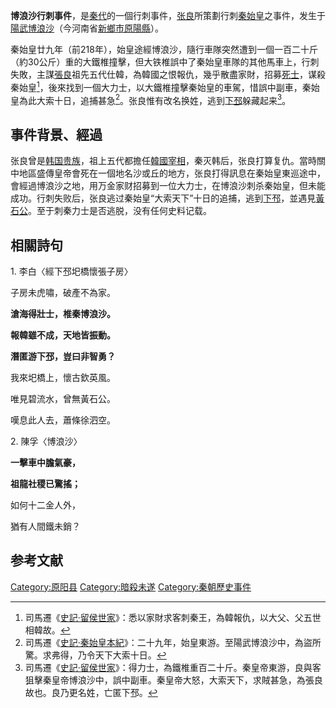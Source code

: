 {{多個問題|
{{original research|time=2013-01-26T04:55:01+00:00}}
{{瑣碎|time=2014-03-19}}
}}

{{Infobox civilian attack
| title = 博浪沙行刺事件
| image = 
| caption = 
| location = 秦朝[[阳武县|阳武县]]<br />今[[河南省|河南省]][[新乡市|新乡市]][[原阳县|原阳县]]
| coordinates =
| date = 秦始皇二十九年（前218年）
| time = 
| timezone = [[UTC+8|UTC+8]]
| target = 秦始皇的車隊
| motive = 對政局不滿
| type = 錘擊
| weapons = 特制的錘
| fatalities = 0
| injuries = 不詳
| victim =
| perps = [[张良|张良]]、不知名的一位大力士
| dfen = 秦始皇隨扈車隊
}}

'''博浪沙行刺事件'''，是[[秦代|秦代]]的一個行刺事件，[[张良|张良]]所策劃行刺[[秦始皇|秦始皇]]之事件，发生于[[陽武|陽武]][[博浪沙|博浪沙]]（今河南省[[新鄉市|新鄉市]][[原陽縣|原陽縣]]）。

秦始皇廿九年（前218年），始皇途經博浪沙，隨行車隊突然遭到一個一百二十斤（約30公斤）重的大鐵椎撞擊，但大铁椎誤中了秦始皇車隊的其他馬車上，行刺失敗，主謀[[張良|張良]]祖先五代仕韓，為韓國之恨報仇，幾乎散盡家財，招募[[死士|死士]]，谋殺秦始皇<ref>司馬遷《[[s:史記/卷055|史記·留侯世家]]》：悉以家財求客刺秦王，為韓報仇，以大父、父五世相韓故。</ref>，後來找到一個大力士，以大鐵椎撞擊秦始皇的車駕，惜誤中副車，秦始皇為此大索十日，追捕甚急<ref>司馬遷《[[s:史記/卷006|史記·秦始皇本紀]]》：二十九年，始皇東游。至陽武博浪沙中，為盜所驚。求弗得，乃令天下大索十日。</ref>。张良惟有改名换姓，逃到[[下邳|下邳]]躲藏起来<ref>司馬遷《[[s:史記/卷055|史記·留侯世家]]》：得力士，為鐵椎重百二十斤。秦皇帝東游，良與客狙擊秦皇帝博浪沙中，誤中副車。秦皇帝大怒，大索天下，求賊甚急，為張良故也。良乃更名姓，亡匿下邳。</ref>。

==事件背景、經過==
张良曾是[[韩国_(战国)|韩国]][[贵族|贵族]]，祖上五代都擔任[[韓國|韓國]][[宰相|宰相]]，秦灭韩后，张良打算复仇。當時關中地區盛傳皇帝會死在一個地名沙或丘的地方，张良打得訊息在秦始皇東巡途中，會經過博浪沙之地，用万金家财招募到一位大力士，在博浪沙刺杀秦始皇，但未能成功。行刺失败后，张良逃过秦始皇“大索天下”十日的追捕，逃到[[下邳|下邳]]，並遇見[[黃石公|黃石公]]。至于刺秦力士是否逃脱，没有任何史料记载。

==相關詩句==
1. 李白〈經下邳圯橋懷張子房〉

子房未虎嘯，破產不為家。

'''滄海得壯士，椎秦博浪沙。'''

'''報韓雖不成，天地皆振動。'''

'''潛匿游下邳，豈曰非智勇？'''

我來圯橋上，懷古欽英風。

唯見碧流水，曾無黃石公。

嘆息此人去，蕭條徐泗空。

2. 陳孚〈博浪沙〉

'''一擊車中膽氣豪，'''

'''祖龍社稷已驚搖；'''

如何十二金人外，

猶有人間鐵未銷？

==参考文献==
{{reflist}}
[[Category:原阳县|Category:原阳县]]
[[Category:暗殺未遂|Category:暗殺未遂]]
[[Category:秦朝歷史事件|Category:秦朝歷史事件]]